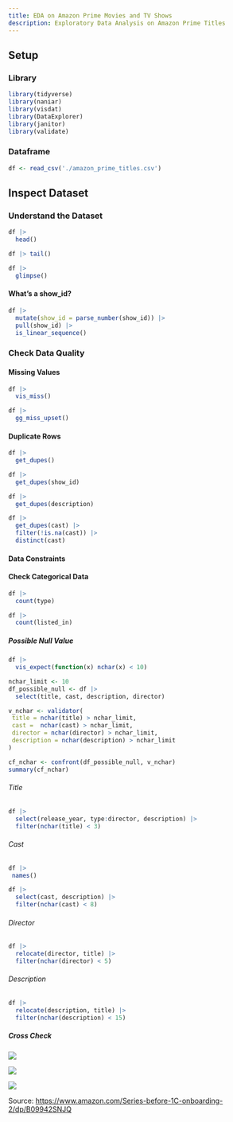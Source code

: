 ```yaml
---
title: EDA on Amazon Prime Movies and TV Shows
description: Exploratory Data Analysis on Amazon Prime Titles
---
```


## Setup

### Library

```r
library(tidyverse)
library(naniar)
library(visdat)
library(DataExplorer)
library(janitor)
library(validate)
```

### Dataframe

```r
df <- read_csv('./amazon_prime_titles.csv')
```

## Inspect Dataset

### Understand the Dataset

```r
df |> 
  head()
```

```r
df |> tail()
```

```r
df |> 
  glimpse()
```

#### What's a show_id?

```r
df |> 
  mutate(show_id = parse_number(show_id)) |>
  pull(show_id) |> 
  is_linear_sequence()
```

### Check Data Quality

#### Missing Values

```r
df |> 
  vis_miss()
```

```r
df |> 
  gg_miss_upset()
```

#### Duplicate Rows

```r
df |> 
  get_dupes()
```

```r
df |> 
  get_dupes(show_id)
```

```r
df |> 
  get_dupes(description)
```

```r
df |> 
  get_dupes(cast) |> 
  filter(!is.na(cast)) |> 
  distinct(cast)
```

#### Data Constraints

#### Check Categorical Data

```r
df |> 
  count(type)
```

```r
df |> 
  count(listed_in)
```

##### Possible Null Value

```r
df |> 
  vis_expect(function(x) nchar(x) < 10)
```

```r
nchar_limit <- 10
df_possible_null <- df |>
  select(title, cast, description, director)

v_nchar <- validator(
 title = nchar(title) > nchar_limit,
 cast =  nchar(cast) > nchar_limit,
 director = nchar(director) > nchar_limit,
 description = nchar(description) > nchar_limit
)

cf_nchar <- confront(df_possible_null, v_nchar)
summary(cf_nchar)
```

###### Title

```r
df |> 
  select(release_year, type:director, description) |> 
  filter(nchar(title) < 3)
```

###### Cast

```r
df |> 
 names()
```

```r
df |> 
  select(cast, description) |> 
  filter(nchar(cast) < 8)
```

###### Director

```r
df |> 
  relocate(director, title) |> 
  filter(nchar(director) < 5)
```

###### Description

```r
df |> 
  relocate(description, title) |> 
  filter(nchar(description) < 15)
```

##### Cross Check

![](images/cc-description-2.png)

![](images/cc-description-3.png)

![](images/cc-description-4.png)

Source: <https://www.amazon.com/Series-before-1C-onboarding-2/dp/B09942SNJQ>
